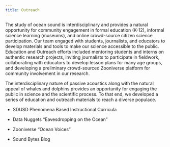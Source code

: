```yaml
---
title: Outreach
---
```


The study of ocean sound is interdisciplinary and provides a natural opportunity for community engagement in formal education (K-12), informal science learning (museums), and online crowd-source citizen science participation. Our team engaged with students, journalists, and educators to develop materials and tools to make our science accessible to the public. Education and Outreach efforts included mentoring students and interns on authentic research projects, inviting journalists to participate in fieldwork, collaborating with educators to develop lesson plans for many age groups, and developing a preliminary crowd-sourced Zooniverse platform for community involvement in our research.

The interdisciplinary nature of passive acoustics along with the natural appeal of whales and dolphins provides an opportunity for engaging the public in science and the scientific process. To that end, we developed a series of education and outreach materials to reach a diverse populace.

-   SDUSD Phenomena Based Instructional Curricula

-   Data Nuggets "Eavesdropping on the Ocean"

-   Zooniverse "Ocean Voices"

-   Sound Bytes Blog
